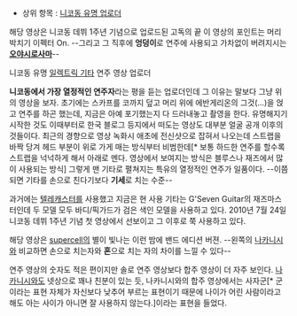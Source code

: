 * 상위 항목 : [[니코동 유명 업로더]]

{{{#!html
<embed src='http://serviceapi.nmv.naver.com/flash/NFPlayer.swf?vid=C84884C8CA7F3B103BC879B67B5DC1172B8D&outKey=V1224090605ae6fd4d21a4471649c298e68fe8f9511e4ab4e7d614471649c298e68fe' wmode='transparent' width='500' height='408' allowScriptAccess='always' name='NFPlayer73621' id='NFPlayer73621' allowFullScreen='true' type='application/x-shockwave-flash' />
}}}
해당 영상은 니코동 데뷔 1주년 기념으로 업로드된 고독의 끝
이 영상의 포인트는 머리 박치기 이펙터 On.
--그리고 그 직후에 '''엉덩이'''로 연주에 사용되고 가차없이 버려지시는 '''[[오야시로]]사마'''--

니코동 유명 [[일렉트릭 기타]] 연주 영상 업로더

'''니코동에서 가장 열정적인 연주자'''라는 평을 듣는 업로더인데 그 이유는 말보다 그냥 위의 영상을 보자. 
초기에는 스카프를 코까지 덮고 머리 위에 에반게리온의 그것(...)을 얹고 연주를 하곤 했는데, 지금은 아예 포기했는지 다 드러내놓고 촬영을 한다.
유명해지기 시작한 것도 이때부터로 한국 블로그 등지에서 떠도는 영상도 대부분 얼굴 공개 이후의 것들이다.
최근의 경향으로 영상 녹화시 애초에 전신샷으로 잡혀서 나오는데 스트랩을 바짝 당겨 헤드 부분이 위로 가게 매는 방식부터 비범한데[* 보통 하드한 연주를 할수록 스트랩을 넉넉하게 해서 아래로 멘다. 영상에서 보여지는 방식은 블루스나 재즈에서 많이 사용되는 방식] 그렇게 맨 기타로 펼쳐지는 특유의 열정적인 연주가 일품이다.
--이쯤되면 기타를 손으로 친다기보다 '''기세'''로 치는 수준--

과거에는 [[텔레캐스터]]를 사용했고 지금은 현 사용 기타는 G'Seven Guitar의 재즈마스터인데 두 모델 모두 바디/픽가드가 검은 색인 모델을 사용하고 있다.
2010년 7월 24일 니코동 데뷔 1주년 기념 첫 영상에서 선보이고 그 이후로 쭉 사용하고 있다.

{{{#!html
<embed src='http://serviceapi.nmv.naver.com/flash/NFPlayer.swf?vid=220F8D2ACCD2A6CF5B78B954892ED6A26FF0&outKey=V1293abcbe15056a1a2f75d241b37b14007b584135bbdadf7576f5d241b37b14007b5' wmode='transparent' width='500' height='408' allowScriptAccess='always' name='NFPlayer34874' id='NFPlayer34874' allowFullScreen='true' type='application/x-shockwave-flash' />
}}}
해당 영상은 [[supercell]]의 별이 빛나는 이런 밤에 밴드 에디션 버젼.
--왼쪽의 [[나카니시]]와 비교하면 손으로 치는자와 '''혼'''으로 치는 자의 차이를 느낄 수 있다--

연주 영상의 숫자도 적은 편이지만 솔로 연주 영상보다 합주 영상이 더 자주 보인다.  [[나카니시]]와도 넷상으로 꽤나 친분이 있는 듯, 나카니시와의 합주 영상에서는 사자군[* 군이라는 표현 자체가 자신보다 낮추어 부르는 표현이기 때문에 나이가 어린 사람이라고 해도 아는 사이가 아니면 잘 사용하지 않는다.]이라는 표현을 들었다.
